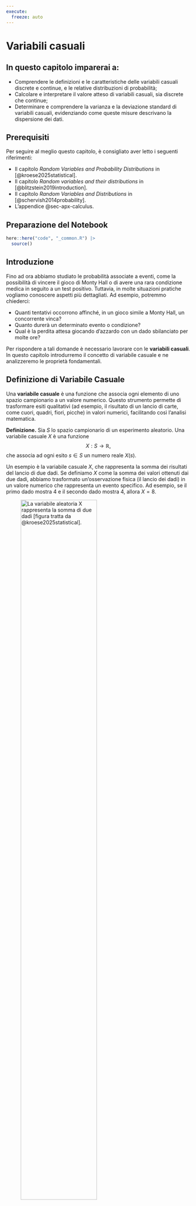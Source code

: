 ```yaml
---
execute:
  freeze: auto
---
```



# Variabili casuali {#sec-prob-random-var}


::: callout-important
## In questo capitolo imparerai a:

- Comprendere le definizioni e le caratteristiche delle variabili casuali discrete e continue, e le relative distribuzioni di probabilità;
- Calcolare e interpretare il valore atteso di variabili casuali, sia discrete che continue;
- Determinare e comprendere la varianza e la deviazione standard di variabili casuali, evidenziando come queste misure descrivano la dispersione dei dati.
:::

::: callout-tip
## Prerequisiti

Per seguire al meglio questo capitolo, è consigliato aver letto i seguenti riferimenti:  

- Il capitolo *Random Variables and Probability Distributions* in [@kroese2025statistical].  
- Il capitolo *Random variables and their distributions* in [@blitzstein2019introduction].  
- Il capitolo *Random Variables and Distributions* in [@schervish2014probability].  
- L'appendice @sec-apx-calculus.
:::

::: callout-caution
## Preparazione del Notebook

```r
here::here("code", "_common.R") |> 
  source()
```
:::


## Introduzione

Fino ad ora abbiamo studiato le probabilità associate a eventi, come la possibilità di vincere il gioco di Monty Hall o di avere una rara condizione medica in seguito a un test positivo. Tuttavia, in molte situazioni pratiche vogliamo conoscere aspetti più dettagliati. Ad esempio, potremmo chiederci:

- Quanti tentativi occorrono affinché, in un gioco simile a Monty Hall, un concorrente vinca?
- Quanto durerà un determinato evento o condizione?
- Qual è la perdita attesa giocando d'azzardo con un dado sbilanciato per molte ore?

Per rispondere a tali domande è necessario lavorare con le **variabili casuali**. In questo capitolo introdurremo il concetto di variabile casuale e ne analizzeremo le proprietà fondamentali.

## Definizione di Variabile Casuale

Una **variabile casuale** è una funzione che associa ogni elemento di uno spazio campionario a un valore numerico. Questo strumento permette di trasformare esiti qualitativi (ad esempio, il risultato di un lancio di carte, come cuori, quadri, fiori, picche) in valori numerici, facilitando così l’analisi matematica.

**Definizione.**  Sia $S$ lo spazio campionario di un esperimento aleatorio. Una variabile casuale $X$ è una funzione  
$$
X: S \longrightarrow \mathbb{R},
$$
che associa ad ogni esito $s \in S$ un numero reale $X(s)$.

::: {#exm-}
Un esempio è la variabile casuale $X$, che rappresenta la somma dei risultati del lancio di due dadi. Se definiamo $X$ come la somma dei valori ottenuti dai due dadi, abbiamo trasformato un'osservazione fisica (il lancio dei dadi) in un valore numerico che rappresenta un evento specifico. Ad esempio, se il primo dado mostra 4 e il secondo dado mostra 4, allora $X = 8$.

![La variabile aleatoria $X$ rappresenta la somma di due dadi [figura tratta da @kroese2025statistical].](../../figures/random_variable_definition.png){ width=70% }
:::

::: {#exm-}
Lanciamo due dadi equilibrati e annotiamo la somma dei valori delle loro facce. Se lanciamo i dadi consecutivamente e osserviamo entrambi i risultati, lo spazio campionario è:  
$$
\Omega = \{(1, 1), \dots, (6, 6)\}.
$$  
La funzione $X$, definita come $X(i, j) = i + j$, è una **variabile aleatoria** che associa l'esito $(i, j)$ alla somma $i + j$, come illustrato nella figura dell'esempio precedente.  

Notiamo che cinque esiti nello spazio campionario sono mappati al valore 8. Una notazione naturale per indicare l'insieme di questi esiti è $\{X = 8\}$. Poiché tutti gli esiti in $\Omega$ sono equiprobabili, la probabilità di ottenere una somma pari a 8 è:  
$$
P(\{X = 8\}) = \frac{5}{36}.
$$
:::

## Tipologie di Variabili Casuali

Le variabili casuali si dividono in due categorie principali:

### Variabili Casuali Discrete

Una **variabile casuale discreta** assume un insieme finito o numerabile di valori. Gli esempi includono il numero di teste ottenute in lanci di moneta o la somma dei risultati di due dadi. Per queste variabili, la **funzione di massa di probabilità (PMF)** assegna a ciascun valore $x$ la probabilità $P(X = x)$.

::: {#exm-}
Nel lancio di due dadi, la variabile $X$ (somma dei punti) può assumere valori interi da 2 a 12. La distribuzione di $X$ si ottiene contando i casi favorevoli per ciascun valore e dividendo per il numero totale di esiti (36).
:::

### Variabili Casuali Continue

Una **variabile casuale continua** può assumere infiniti valori in un intervallo (ad esempio, l’altezza di una persona). In questo caso non si assegna una probabilità a un singolo valore (che risulterebbe essere zero), ma si definisce una **funzione di densità di probabilità (PDF)**, tale che l’integrale della funzione su un intervallo fornisce la probabilità che la variabile cada in quell’intervallo.

::: {#exm-}
Considera una variabile $X$ che rappresenta l’altezza in centimetri. Invece di $P(X = 170)$, calcoliamo probabilità come $P(170 \leq X \leq 180)$ mediante l’integrale della PDF in quell’intervallo.
:::

## Notazione Convenzionale

Nella letteratura di probabilità si adotta una convenzione per distinguere la variabile casuale dal suo valore specifico:

- Si utilizza la lettera maiuscola (es. $X$) per indicare la variabile casuale.
- La lettera minuscola (es. $x$) rappresenta un particolare valore che $X$ può assumere.

Questa distinzione aiuta a chiarire quando si parla del concetto generale rispetto a un’osservazione specifica.

## Variabili Casuali Multiple

Spesso si studiano esperimenti in cui più variabili casuali interagiscono. Ad esempio, nel lancio di una moneta per tre volte possiamo definire tre variabili casuali indipendenti $X_1$, $X_2$ e $X_3$, dove:

$$
P(X_n = 1) = 0.5 \quad (\text{testa}), \qquad P(X_n = 0) = 0.5 \quad (\text{croce}), \quad n = 1, 2, 3.
$$

Si può poi definire una nuova variabile casuale, ad esempio:
$$
Z = X_1 + X_2 + X_3,
$$
che rappresenta il numero totale di teste ottenute. In questo caso, $Z$ è una variabile discreta che può assumere i valori 0, 1, 2 o 3.

## Distribuzione di Probabilità

La **distribuzione di probabilità** di una variabile casuale descrive come le probabilità sono assegnate ai possibili valori (o intervalli di valori) della variabile.

### Funzione di Massa di Probabilità (PMF) per Variabili Discrete

Per una variabile discreta $X$, la distribuzione è definita attraverso la PMF, $f(x)$, dove:
$$
f(x) = P(X = x).
$$

Una volta nota la PMF, è possibile calcolare la probabilità di qualsiasi evento correlato a $X$. Ad esempio, per un insieme $B$ di valori:
$$
P(X \in B) = \sum_{x \in B} f(x).
$$

::: {#exm-}
Consideriamo di nuovo il lancio di due dadi con $X$ definita come la somma dei loro valori. La tabella seguente riassume i casi favorevoli, il numero di occorrenze e la probabilità associata a ciascun valore:

| $X$ | Casi Favoriti                              | Numero di Casi | $P(X = x)$     |
|:-------:|--------------------------------------------|:--------------:|--------------------|
| 2       | $(1,1)$                                | 1              | $\frac{1}{36}$ |
| 3       | $(1,2), (2,1)$                         | 2              | $\frac{2}{36} = \frac{1}{18}$ |
| 4       | $(1,3), (2,2), (3,1)$                  | 3              | $\frac{3}{36} = \frac{1}{12}$ |
| 5       | $(1,4), (2,3), (3,2), (4,1)$           | 4              | $\frac{4}{36} = \frac{1}{9}$  |
| 6       | $(1,5), (2,4), (3,3), (4,2), (5,1)$    | 5              | $\frac{5}{36}$ |
| 7       | $(1,6), (2,5), (3,4), (4,3), (5,2), (6,1)$ | 6          | $\frac{6}{36} = \frac{1}{6}$  |
| 8       | $(2,6), (3,5), (4,4), (5,3), (6,2)$    | 5              | $\frac{5}{36}$ |
| 9       | $(3,6), (4,5), (5,4), (6,3)$           | 4              | $\frac{4}{36} = \frac{1}{9}$  |
| 10      | $(4,6), (5,5), (6,4)$                  | 3              | $\frac{3}{36} = \frac{1}{12}$ |
| 11      | $(5,6), (6,5)$                         | 2              | $\frac{2}{36} = \frac{1}{18}$ |
| 12      | $(6,6)$                                | 1              | $\frac{1}{36}$ |

Questa tabella descrive in maniera completa la distribuzione di $X$: ad esempio, la probabilità di ottenere una somma pari a 7 è $\frac{1}{6}$ perché esistono 6 combinazioni favorevoli su 36 possibili.
:::

### Funzione di Distribuzione Cumulativa (CDF)

La **funzione di distribuzione cumulativa (CDF)** di una variabile casuale $X$ è definita da:
$$
F(x) = P(X \leq x).
$$
Questa funzione fornisce la probabilità che $X$ assuma un valore minore o uguale a $x$. In altre parole, la CDF rappresenta la probabilità cumulata dalla parte inferiore dello spazio di probabilità fino al punto $x$.

#### Proprietà della CDF

1. **Monotonia non decrescente:**  
   Se $x_1 < x_2$, allora $F(x_1) \leq F(x_2)$. La funzione non diminuisce mai al crescere di $x$.

2. **Normalizzazione:**  
   $$
   \lim_{x \to -\infty} F(x) = 0 \quad \text{e} \quad \lim_{x \to +\infty} F(x) = 1.
   $$
   Questo significa che la probabilità cumulata parte da 0 e, all'infinito, raggiunge 1.

3. **Continuità a destra:**  
   Per ogni $x$, vale $F(x) = \lim_{h \downarrow 0} F(x+h)$.

Per una variabile discreta, la CDF si calcola sommando le probabilità dei valori minori o uguali a $x$:
$$
F(x) = \sum_{x_i \le x} P(X = x_i).
$$

::: {#exm-}
Utilizzando la variabile casuale $Z$ definita come la somma dei due dadi, possiamo costruire una tabella che riassuma sia la PMF che la CDF:

| $z$ | $P(Z = z)$        | $F(z)$                       |
|:-------:|:---------------------:|:--------------------------------:|
| 2       | $\frac{1}{36}$    | $\frac{1}{36}$               |
| 3       | $\frac{2}{36}$    | $\frac{1+2}{36} = \frac{3}{36}$|
| 4       | $\frac{3}{36}$    | $\frac{1+2+3}{36} = \frac{6}{36}$|
| 5       | $\frac{4}{36}$    | $\frac{10}{36}$              |
| 6       | $\frac{5}{36}$    | $\frac{15}{36}$              |
| 7       | $\frac{6}{36}$    | $\frac{21}{36}$              |
| 8       | $\frac{5}{36}$    | $\frac{26}{36}$              |
| 9       | $\frac{4}{36}$    | $\frac{30}{36}$              |
| 10      | $\frac{3}{36}$    | $\frac{33}{36}$              |
| 11      | $\frac{2}{36}$    | $\frac{35}{36}$              |
| 12      | $\frac{1}{36}$    | $\frac{36}{36} = 1$          |

Ad esempio, $F(7) = \frac{21}{36}$ significa che la probabilità di ottenere una somma minore o uguale a 7 è $\frac{21}{36}$.
:::

## Distribuzioni per Variabili Continue

Per le variabili casuali continue, non si usa la PMF ma la **funzione di densità di probabilità (PDF)**. Una variabile casuale $X$ si dice avere una distribuzione continua se esiste una funzione $f$ positiva, tale che:

1. L'integrale totale di $f$ risulta pari a 1:
   $$
   \int_{-\infty}^{+\infty} f(x) \, dx = 1.
   $$
2. La probabilità che $X$ cada in un intervallo $(a, b]$ è data da:
   $$
   P(a < X \leq b) = \int_a^b f(x) \, dx.
   $$

Anche se usiamo lo stesso simbolo $f$ per indicare la funzione di probabilità sia nel caso discreto che in quello continuo, il significato è adattato al contesto. Nel caso continuo la probabilità di un valore specifico è zero, mentre è l’integrale della PDF su un intervallo a fornire la probabilità.

## Simulazione della Distribuzione di Probabilità

Spesso, anche se è possibile calcolare analiticamente la distribuzione di probabilità (come nel caso dei due dadi), può essere utile ottenere una stima empirica attraverso la simulazione. Questo approccio prevede di ripetere l’esperimento molte volte e di analizzare le frequenze relative dei risultati ottenuti.

### Esempio di Simulazione in R

Vediamo come implementare in R una simulazione per il lancio di due dadi e ottenere la distribuzione empirica della somma dei loro valori.

1. **Definire una funzione per il lancio di un dado:**

   ```r
   # Funzione per simulare il lancio di un dado a sei facce
   roll_die <- function() {
     sample(1:6, size = 1)
   }
   ```

2. **Definire una funzione per simulare il lancio di due dadi:**

   ```r
   # Funzione per simulare il lancio di due dadi per n volte
   roll_two_dice <- function(n) {
     purrr::map_dbl(1:n, ~ roll_die() + roll_die())
   }
   ```

3. **Simulare 100,000 lanci e visualizzare i primi 20 risultati:**

   ```r
   # Numero di simulazioni
   nrolls <- 100000

   # Simula i risultati del lancio di due dadi
   res <- roll_two_dice(nrolls)

   # Visualizza i primi 20 risultati
   cat(res[1:20], "\n")
   ```

4. **Calcolare la distribuzione empirica:**

   Utilizzando il pacchetto `tidyverse`, creiamo un DataFrame e calcoliamo le frequenze relative per ciascun valore (da 2 a 12):

   ```r
   # Converti i risultati in un DataFrame (tibble)
   df <- tibble(y = res)

   # Calcola la distribuzione empirica delle probabilità
   empirical_probs <- df |> 
     count(y) |> # Calcola le frequenze assolute
     complete(y = 2:12, fill = list(n = 0)) |> # Assicura che siano presenti tutti i valori
     mutate(prob = n / nrolls)  # Calcola le probabilità relative

   # Visualizza la distribuzione empirica
   empirical_probs |> 
     dplyr::select(y, prob)
   ```

Il risultato finale è una tabella che mostra per ogni valore (da 2 a 12) la frequenza relativa stimata. Con un numero elevato di simulazioni, questa distribuzione empirica convergerà a quella teorica, confermando la validità del modello analitico.


## Conclusioni

Il concetto di variabile casuale ci consente di rappresentare numericamente i risultati di processi aleatori, trasformando osservazioni qualitative in dati quantitativi.  

- Le **variabili discrete** utilizzano la funzione di massa di probabilità (PMF) per assegnare una probabilità a ciascun valore possibile.
- Le **variabili continue** sono descritte attraverso la funzione di densità di probabilità (PDF), e le probabilità sono calcolate integrando su intervalli.

La **funzione di distribuzione cumulativa (CDF)** è un ulteriore strumento che consente di esprimere in forma cumulata la probabilità di ottenere valori minori o uguali a un certo punto.  
Infine, le simulazioni numeriche rappresentano un metodo pratico per verificare le distribuzioni teoriche, rendendo questi concetti più tangibili e applicabili anche in situazioni complesse.


## Informazioni sull'Ambiente di Sviluppo

```r
sessionInfo()
```

## Bibliografia {.unnumbered}


